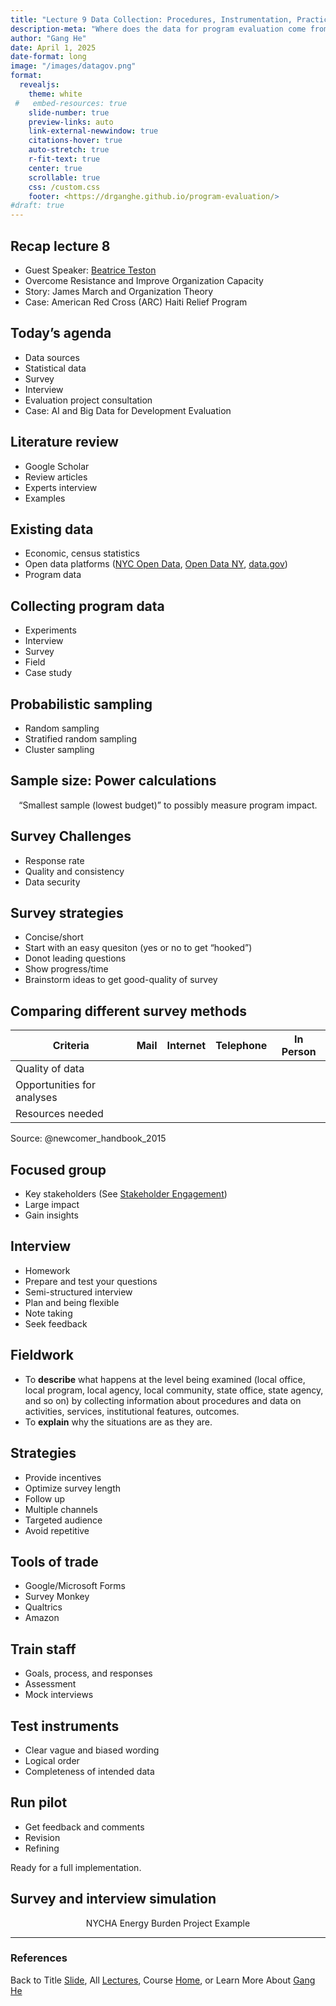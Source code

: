 ```yaml
---
title: "Lecture 9 Data Collection: Procedures, Instrumentation, Practical Considerations"
description-meta: "Where does the data for program evaluation come from?"
author: "Gang He"
date: April 1, 2025
date-format: long
image: "/images/datagov.png"
format:
  revealjs:
    theme: white
 #   embed-resources: true
    slide-number: true
    preview-links: auto
    link-external-newwindow: true
    citations-hover: true
    auto-stretch: true
    r-fit-text: true
    center: true
    scrollable: true
    css: /custom.css
    footer: <https://drganghe.github.io/program-evaluation/>
#draft: true
---
```


## Recap lecture 8

- Guest Speaker: [Beatrice Teston](/speakers/beatrice-teston.qmd)
- Overcome Resistance and Improve Organization Capacity
- Story: James March and Organization Theory
- Case: American Red Cross (ARC) Haiti Relief Program


## Today's agenda

- Data sources
- Statistical data
- Survey
- Interview
- Evaluation project consultation
- Case: AI and Big Data for Development Evaluation


## Literature review

- Google Scholar
- Review articles
- Experts interview
- Examples


## Existing data

- Economic, census statistics
- Open data platforms ([NYC Open Data](https://opendata.cityofnewyork.us/), [Open Data NY](https://data.ny.gov/), [data.gov](https://data.gov/))  
- Program data


## Collecting program data

- Experiments
- Interview
- Survey
- Field
- Case study


## Probabilistic sampling

- Random sampling
- Stratified random sampling
- Cluster sampling


## Sample size: Power calculations

:::{style="text-align: center"}
"Smallest sample (lowest budget)" to possibly measure program impact.
:::

## Survey Challenges

- Response rate
- Quality and consistency
- Data security


## Survey strategies

- Concise/short
- Start with an easy quesiton (yes or no to get "hooked")
- Donot leading questions
- Show progress/time
- Brainstorm ideas to get good-quality of survey


## Comparing different survey methods

:::{style="font-size: 32px"}
| Criteria | Mail | Internet | Telephone | In Person |
|---|---|---|---|---|
| Quality of data | | | | |
| Opportunities for analyses | | | | |
| Resources needed | | | | |
:::

::: footer
Source: @newcomer_handbook_2015
:::


## Focused group

- Key stakeholders (See [Stakeholder Engagement](lecture4.qmd))
- Large impact
- Gain insights


## Interview

- Homework
- Prepare and test your questions
- Semi-structured interview 
- Plan and being flexible
- Note taking
- Seek feedback


## Fieldwork

- To **describe** what happens at the level being examined (local office, local
program, local agency, local community, state office, state agency, and so
on) by collecting information about procedures and data on activities, services,
institutional features, outcomes.   
- To **explain** why the situations are as they are.


## Strategies

- Provide incentives
- Optimize survey length
- Follow up
- Multiple channels
- Targeted audience
- Avoid repetitive


## Tools of trade

- Google/Microsoft Forms
- Survey Monkey
- Qualtrics
- Amazon 


## Train staff

- Goals, process, and responses
- Assessment
- Mock interviews


## Test instruments

- Clear vague and biased wording
- Logical order
- Completeness of intended data


## Run pilot

- Get feedback and comments
- Revision
- Refining

Ready for a full implementation.


## Survey and interview simulation

:::{style="text-align: center"}
NYCHA Energy Burden Project Example
:::

------

### References

::: {#refs}
:::

::: footer
Back to Title [Slide](lecture9.qmd), All [Lectures](schedule.qmd), Course [Home](https://drganghe.github.io/program-evaluation/), or Learn More About [Gang He](https://drganghe.github.io)
:::
